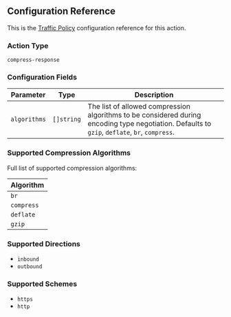 ## Configuration Reference

This is the [Traffic Policy](/docs/http/traffic-policy/) configuration
reference for this action.

### Action Type

`compress-response`

### Configuration Fields

| Parameter    | Type       | Description                                                                                                                                    |
| ------------ | ---------- | ---------------------------------------------------------------------------------------------------------------------------------------------- |
| `algorithms` | `[]string` | The list of allowed compression algorithms to be considered during encoding type negotiation. Defaults to `gzip`, `deflate`, `br`, `compress`. |

### Supported Compression Algorithms

Full list of supported compression algorithms:

| Algorithm  |
| ---------- |
| `br`       |
| `compress` |
| `deflate`  |
| `gzip`     |

### Supported Directions

- `inbound`
- `outbound`

### Supported Schemes

- `https`
- `http`
